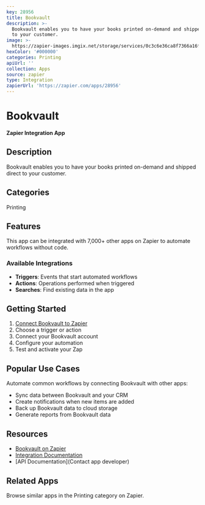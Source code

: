 ```yaml
---
key: 28956
title: Bookvault
description: >-
  Bookvault enables you to have your books printed on-demand and shipped direct
  to your customer.
image: >-
  https://zapier-images.imgix.net/storage/services/0c3c6e36ca8f7366a16ffeb193121329.png?auto=format%2Ccompress&ixlib=python-3.0.0&q=50
hexColor: '#000000'
categories: Printing
apiUrl: ''
collection: Apps
source: zapier
type: Integration
zapierUrl: 'https://zapier.com/apps/28956'
---
```

# Bookvault

**Zapier Integration App**

## Description

Bookvault enables you to have your books printed on-demand and shipped direct to your customer.

## Categories

Printing

## Features

This app can be integrated with 7,000+ other apps on Zapier to automate workflows without code.

### Available Integrations

- **Triggers**: Events that start automated workflows
- **Actions**: Operations performed when triggered
- **Searches**: Find existing data in the app

## Getting Started

1. [Connect Bookvault to Zapier](https://zapier.com/apps/28956)
2. Choose a trigger or action
3. Connect your Bookvault account
4. Configure your automation
5. Test and activate your Zap

## Popular Use Cases

Automate common workflows by connecting Bookvault with other apps:

- Sync data between Bookvault and your CRM
- Create notifications when new items are added
- Back up Bookvault data to cloud storage
- Generate reports from Bookvault data

## Resources

- [Bookvault on Zapier](https://zapier.com/apps/28956)
- [Integration Documentation](https://zapier.com/apps/28956/integrations)
- [API Documentation](Contact app developer)

## Related Apps

Browse similar apps in the Printing category on Zapier.
